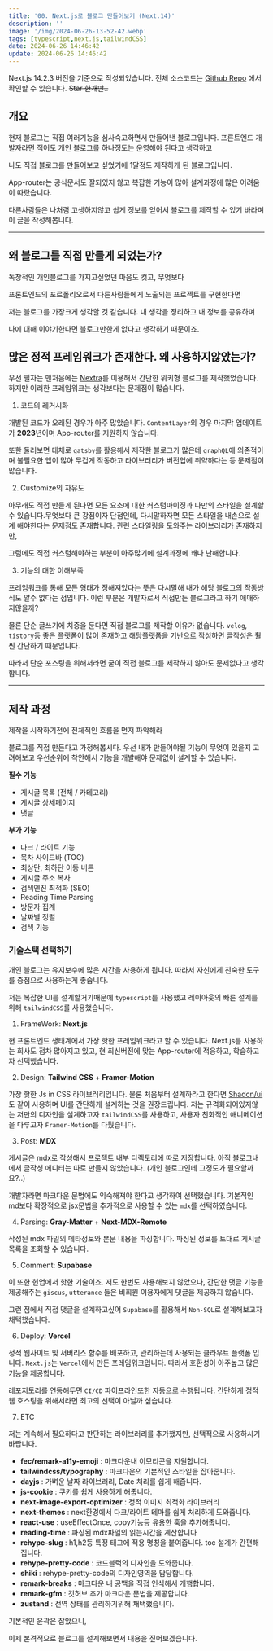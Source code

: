 ```yaml
---
title: '00. Next.js로 블로그 만들어보기 (Next.14)'
description: ''
image: '/img/2024-06-26-13-52-42.webp'
tags: [typescript,next.js,tailwindCSS]
date: 2024-06-26 14:46:42
update: 2024-06-26 14:46:42
---
```



<Callout type='info'> Next.js 14.2.3 버전을 기준으로 작성되었습니다.</Callout>
<Callout > 전체 소스코드는 [Github Repo](https://github.com/yoyobar/newBlog) 에서 확인할 수 있습니다. ~~Star 한개만..~~</Callout>



## 개요

현재 블로그는 직접 여러기능을 심사숙고하면서 만들어낸 블로그입니다.
프론트엔드 개발자라면 적어도 개인 블로그를 하나정도는 운영해야 된다고 생각하고

나도 직접 블로그를 만들어보고 싶었기에 1달정도 제작하게 된 블로그입니다.

App-router는 공식문서도 잘되있지 않고 복잡한 기능이 많아 
설계과정에 많은 어려움이 따랐습니다.

다른사람들은 나처럼 고생하지않고
쉽게 정보를 얻어서 블로그를 제작할 수 있기 바라며 이 글을 작성해봅니다.

---


## 왜 블로그를 직접 만들게 되었는가?

독창적인 개인블로그를 가지고싶었던 마음도 컷고, 무엇보다

프론트엔드의 포르폴리오로서 다른사람들에게 노출되는 프로젝트를 구현한다면

저는 블로그를 가장크게 생각할 것 같습니다. 내 생각을 정리하고 내 정보를 공유하며

나에 대해 이야기한다면 블로그만한게 없다고 생각하기 때문이죠.


## 많은 정적 프레임워크가 존재한다. 왜 사용하지않았는가?

우선 필자는 맨처음에는 [Nextra](https://nextra.site/docs)를 이용해서 간단한 위키형 블로그를 제작했었습니다.
하지만 이러한 프레임워크는 생각보다는 문제점이 많습니다.

1. 코드의 레거시화

개발된 코드가 오래된 경우가 아주 많았습니다.
`ContentLayer`의 경우 마지막 업데이트가 **2023**년이며
App-router를 지원하지 않습니다.

또한 둘러보면 대체로 `gatsby`를 활용해서 제작한 블로그가 많은데
`graphQL`에 의존적이며 불필요한 앱이 많아 무겁게 작동하고
라이브러리가 버전업에 취약하다는 등 문제점이 많습니다.

2. Customize의 자유도

아무래도 직접 만들게 된다면 모든 요소에 대한 커스텀마이징과 나만의 스타일을
설계할 수 있습니다.무엇보다 큰 강점이자 단점인데, 다시말하자면 모든 스타일을 내손으로
설계 해야한다는 문제점도 존재합니다. 관련 스타일링을 도와주는 라이브러리가 존재하지만,

그럼에도 직접 커스텀해야하는 부분이 아주많기에 설계과정에 꽤나 난해합니다.

3. 기능의 대한 이해부족

프레임워크를 통해 모든 형태가 정해져있다는 뜻은 다시말해 내가 해당 블로그의 작동방식도
알수 없다는 점입니다. 이런 부분은 개발자로서 직접만든 블로그라고 하기 애매하지않을까?

물론 단순 글쓰기에 치중을 둔다면 직접 블로그를 제작할 이유가 없습니다.
`velog`, `tistory`등 좋은 플랫폼이 많이 존재하고
해당플랫폼을 기반으로 작성하면 글작성은 훨씬 간단하기 때문입니다.

따라서 단순 포스팅을 위해서라면 굳이 직접 블로그를 제작하지 않아도 문제없다고 생각합니다.

---

## 제작 과정

<Callout>제작을 시작하기전에 전체적인 흐름을 먼저 파악해라</Callout>

블로그를 직접 만든다고 가정해봅시다.
우선 내가 만들어야될 기능이 무엇이 있을지 고려해보고 
우선순위에 착안해서 기능을 개발해야 문제없이 설계할 수 있습니다.

**필수 기능**
 - 게시글 목록 (전체 / 카테고리)
 - 게시글 상세페이지
 - 댓글

**부가 기능**
 - 다크 / 라이트 기능
 - 목차 사이드바 (TOC)
 - 최상단, 최하단 이동 버튼
 - 게시글 주소 복사
 - 검색엔진 최적화 (SEO)
 - Reading Time Parsing
 - 방문자 집계
 - 날짜별 정렬
 - 검색 기능

### 기술스택 선택하기
개인 블로그는 유지보수에 많은 시간을 사용하게 됩니다.
따라서 자신에게 친숙한 도구를 중점으로 사용하는게 좋습니다.

저는 복잡한 UI를 설계할거기때문에 `typescript`를 사용했고
레이아웃의 빠른 설계를 위해 `tailwindCSS`를 사용했습니다.

1. FrameWork: **Next.js**

현 프론트엔드 생태계에서 가장 핫한 프레임워크라고 할 수 있습니다.
Next.js를 사용하는 회사도 점차 많아지고 있고,
현 최신버전에 맞는 App-router에 적응하고, 학습하고자 선택했습니다.

2. Design: **Tailwind CSS** + **Framer-Motion**

가장 핫한 Js in CSS 라이브러리입니다. 물론 처음부터 설계하라고 한다면
[Shadcn/ui](https://ui.shadcn.com/)도 같이 사용하며 UI를 간단하게 설계하는 것을 권장드립니다. 
저는 규격화되어있지않는 저만의 디자인을 설계하고자 `tailwindCSS`를 사용하고, 사용자 친화적인 애니메이션을 다루고자 `Framer-Motion`를 다뤘습니다.

3. Post: **MDX**

게시글은 mdx로 작성해서 프로젝트 내부 디렉토리에 따로 저장합니다.
아직 블로그내에서 글작성 에디터는 따로 만들지 않았습니다. (개인 블로그인데 그정도가 필요할까요?..)

개발자라면 마크다운 문법에도 익숙해져야 한다고 생각하여 선택했습니다. 기본적인 md보다
확장적으로 jsx문법을 추가적으로 사용할 수 있는 `mdx`를 선택하였습니다.

4. Parsing: **Gray-Matter** + **Next-MDX-Remote**

작성된 mdx 파일의 메타정보와 본문 내용을 파싱합니다.
파싱된 정보를 토대로 게시글 목록을 조회할 수 있습니다.

5. Comment: **Supabase**

이 또한 현업에서 핫한 기술이죠. 저도 한번도 사용해보지 않았으나,
간단한 댓글 기능을 제공해주는 `giscus`, `utterance` 들은 
비회원 이용자에게 댓글을 제공하지 않습니다.

그런 점에서 직접 댓글을 설계하고싶어 `Supabase`를 활용해서 `Non-SQL`로 설계해보고자 채택했습니다.

6. Deploy: **Vercel**

정적 웹사이트 및 서버리스 함수를 배포하고, 관리하는데 사용되는 클라우트 플랫폼 입니다.
`Next.js`는 `Vercel`에서 만든 프레임워크입니다. 따라서 호환성이 아주높고 많은 기능을 제공합니다.

레포지토리를 연동해두면 `CI/CD` 파이프라인또한 자동으로 수행됩니다. 
간단하게 정적 웹 호스팅을 위해서라면 최고의 선택이 아닐까 싶습니다.

7. ETC

저는 계속해서 필요하다고 판단하는 라이브러리를 추가했지만, 선택적으로 사용하시기 바랍니다.

- **fec/remark-a11y-emoji** : 마크다운내 이모티콘을 지원합니다.
- **tailwindcss/typography** : 마크다운의 기본적인 스타일을 잡아줍니다.
- **dayjs** : 가벼운 날짜 라이브러리, Date 처리를 쉽게 해줍니다.
- **js-cookie** : 쿠키를 쉽게 사용하게 해줍니다.
- **next-image-export-optimizer** : 정적 이미지 최적화 라이브러리
- **next-themes** : next환경에서 다크/라이트 테마를 쉽게 처리하게 도와줍니다.
- **react-use** : useEffectOnce, copy기능등 유용한 훅을 추가해줍니다.
- **reading-time** : 파싱된 mdx파일의 읽는시간을 계산합니다
- **rehype-slug** : h1,h2등 특정 태그에 적용 명칭을 붙여줍니다. toc 설계가 간편해집니다.
- **rehype-pretty-code** : 코드블럭의 디자인을 도와줍니다.
- **shiki** : rehype-pretty-code의 디자인영역을 담당합니다.
- **remark-breaks** : 마크다운 내 공백을 직접 인식해서 개행합니다.
- **remark-gfm** : 깃허브 추가 마크다운 문법을 제공합니다.
- **zustand** : 전역 상태를 관리하기위해 채택했습니다.


기본적인 윤곽은 잡았으니, 

이제 본격적으로 블로그를 설계해보면서 내용을 짚어보겠습니다.